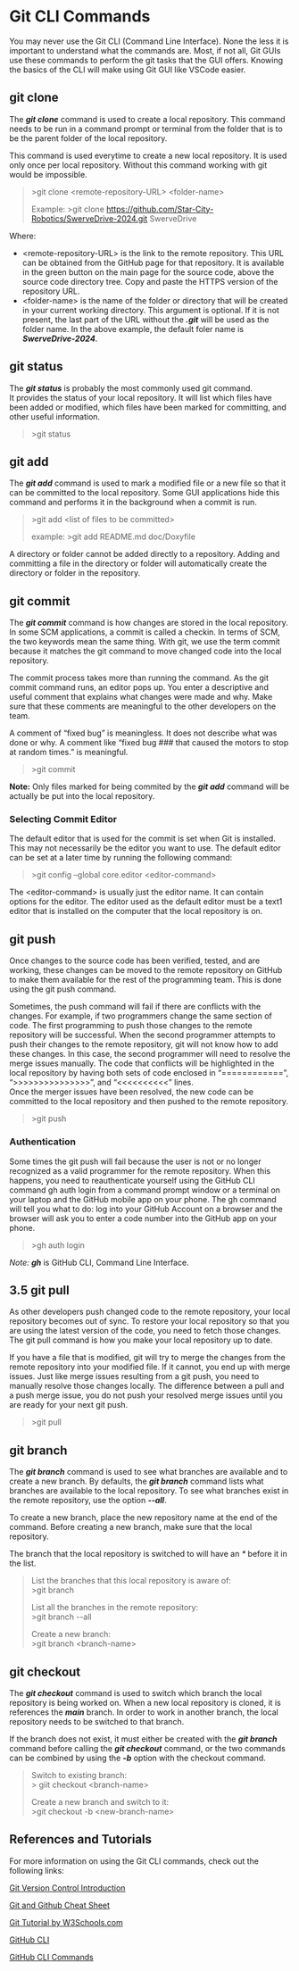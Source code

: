 # Git CLI Commands

You may never use the Git CLI (Command Line Interface).  None the less
it is important to understand what the commands are.  Most, if not all,
Git GUIs use these commands to perform the git tasks that the GUI offers.
Knowing the basics of the CLI will make using Git GUI like VSCode easier.

## git clone

The ***git clone*** command is used to create a local repository.  This command
needs to be run in a command prompt or terminal from the folder that is to be
the parent folder of the local repository.  

This command is used everytime to create a new local repository.  It is used
only once per local repository.  Without this command working with git would
be impossible.



> \>git clone \<remote-repository-URL\> \<folder-name\>
> 
> Example:
> \>git clone https://github.com/Star-City-Robotics/SwerveDrive-2024.git SwerveDrive


Where:
- \<remote-repository-URL\> is the link to the remote repository.  This URL
  can be obtained from the GitHub page for that repository.  It is available
  in the green button on the main page for the source code, above the
  source code directory tree.  Copy and paste the HTTPS version of the
  repository URL.
- \<folder-name\> is the name of the folder or directory that will be
  created in your current working directory.  This argument is optional.
  If it is not present, the last part of the URL without the ***.git***
  will be used as the folder name.  In the above example, the default
  foler name is ***SwerveDrive-2024***.

## git status

The ***git status*** is probably the most commonly used git command.  
It provides the status of your local repository.  It will list which files have 
been added or modified, which files have been marked for committing, 
and other useful information.


> \>git status


## git add

The ***git add*** command is used to mark a modified file or a new file so 
that it can be committed to the local repository.  Some GUI applications 
hide this command and performs it in the background when a commit is run.


> \>git add \<list of files to be committed\>
> 
> example:
> \>git add README.md doc/Doxyfile


A directory or folder cannot be added directly to a repository.  Adding and 
committing a file in the directory or folder will automatically create the 
directory or folder in the repository.

## git commit

The ***git commit*** command is how changes are stored in the local repository. 
In some SCM applications, a commit is called a checkin.  In terms of SCM, 
the two keywords mean the same thing.   With git, we use the term commit 
because it matches the git command to move changed code into the local 
repository.

The commit process takes more than running the command.  As the git commit 
command runs, an editor pops up.  You enter a descriptive and useful comment
that explains what changes were made and why.  Make sure that these comments
are meaningful to the other developers on the team.

A comment of “fixed bug” is meaningless.  It does not describe what was done 
or why.  A comment like “fixed bug ### that caused the motors to stop at 
random times.” is meaningful.


> \>git commit


**Note:** Only files marked for being commited by the ***git add*** command
will be actually be put into the local repository.

###  Selecting Commit Editor

The default editor that is used for the commit is set when Git is installed.  
This may not necessarily be the editor you want to use.  The default editor 
can be set at a later time by running the following command:


> \>git config –global core.editor \<editor-command\>


The \<editor-command\> is usually just the editor name.  It can contain options for the editor.
The editor used as the default editor must be a text1 editor that is installed on the computer 
that the local repository is on.

 ##  git push

Once changes to the source code has been verified, tested, and are working, these changes can be 
moved to the remote repository on GitHub to make them available for the rest of the programming 
team.  This is done using the git push command.

Sometimes, the push command will fail if there are conflicts with the changes.  For example, if 
two programmers change the same section of code.  The first programming to push those changes to 
the remote repository will be successful.  When the second programmer attempts to push their changes 
to the remote repository, git will not know how to add these changes.  In this case, the second 
programmer will need to resolve the merge issues manually.  The code that conflicts will be highlighted 
in the local repository by having both sets of code enclosed in 
“============”, “>>>>>>>>>>>>>>>”, and “\<\<\<\<\<\<\<\<\<\<” lines.  
Once the merger issues have been resolved, the new code can be committed to the local repository 
and then pushed to the remote repository.


> \>git push


### Authentication

Some times the git push will fail because the user is not or no longer recognized as a valid programmer 
for the remote repository.  When this happens, you need to reauthenticate yourself using the 
GitHub CLI command gh auth login from a command prompt window or a terminal on your laptop and 
the GitHub mobile app on your phone.  The gh command will tell you what to do: log into your GitHub 
Account on a browser and the browser will ask you to enter a code number into the GitHub app on your phone.


> \>gh auth login

*Note:* ***gh*** is GitHub CLI, Command Line Interface.

##  3.5  git pull
As other developers push changed code to the remote repository, your local repository becomes out 
of sync.  To restore your local repository so that you are using the latest version of the code, 
you need to fetch those changes.  The git pull command is how you make your local repository up to date.

If you have a file that is modified, git will try to merge the changes from the remote repository 
into your modified file.  If it cannot, you end up with merge issues.  Just like merge issues resulting
 from a git push, you need to manually resolve those changes locally.  The difference between a pull 
 and a push merge issue, you do not push your resolved merge issues until you are ready for your next 
 git push.

 
> \>git pull


## git branch

The ***git branch*** command is used to see what branches are available and
to create a new branch.  By defaults, the ***git branch*** command lists what
branches are available to the local repository.  To see what branches exist
in the remote repository, use the option ***--all***.

To create a new branch, place the new repository name at the end of the 
command.  Before creating a new branch, make sure that the local repository.

The branch that the local repository is switched to will have an *\** before
it in the list.

> List the branches that this local repository is aware of:<br />
> \>git branch
> 
> List all the branches in the remote repository:<br />
> \>git branch --all
>
> Create a new branch:<br />
> \>git branch \<branch-name\>

## git checkout

The ***git checkout*** command is used to switch which branch the local 
repository is being worked on.  When a new local repository is cloned, it
is references the ***main*** branch.  In order to work in another branch,
the local repository needs to be switched to that branch.

If the branch does not exist, it must either be created with the
***git branch*** command before calling the ***git checkout*** command, 
or the two commands can be combined by using the ***-b*** option
with the checkout command.


> Switch to existing branch:<br />
> \> giit checkout \<branch-name\>
>
> Create a new branch and switch to it:<br />
> \>git  checkout -b \<new-branch-name\>

## References and Tutorials

For more information on using the Git CLI commands, check out the following links:

[Git Version Control Introduction](https://docs.wpilib.org/en/stable/docs/software/basic-programming/git-getting-started.html "Git Commands") 

[Git and Github Cheat Sheet](https://education.github.com/git-cheat-sheet-education.pdf "Git Cheat Sheet")

[Git Tutorial by W3Schools.com](https://www.w3schools.com/git/default.asp "Git Tutorial")

[GitHub CLI](https://cli.github.com/ "GitHub CLI")

[GitHub CLI Commands](https://cli.github.com/manual/gh "GH Commands")


